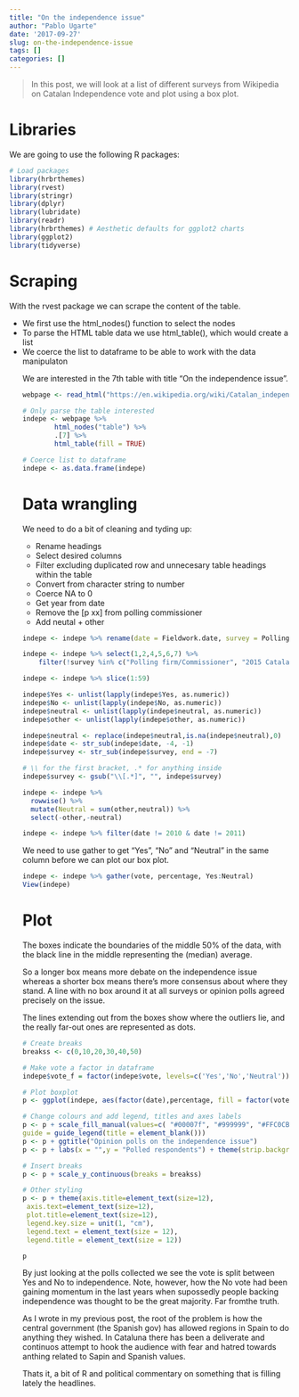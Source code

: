 ```yaml
---
title: "On the independence issue"
author: "Pablo Ugarte"
date: '2017-09-27'
slug: on-the-independence-issue
tags: []
categories: []
---
```


>In this post, we will look at a list of different surveys from Wikipedia on Catalan Independence vote and plot using a box plot.


# Libraries

We are going to use the following R packages:

```r
# Load packages
library(hrbrthemes)
library(rvest)
library(stringr)
library(dplyr)
library(lubridate)
library(readr)
library(hrbrthemes) # Aesthetic defaults for ggplot2 charts
library(ggplot2)
library(tidyverse)
```

# Scraping

With the rvest package we can scrape the content of the table. 

* We first use the html_nodes() function to select the <table> nodes
* To parse the HTML table data we use html_table(), which would create a list
* We coerce the list to dataframe to be able to work with the data manipulaton

We are interested in the 7th table with title "On the independence issue".


```r
webpage <- read_html("https://en.wikipedia.org/wiki/Catalan_independence_referendum,_2017")

# Only parse the table interested
indepe <- webpage %>%
        html_nodes("table") %>%
        .[7] %>%
        html_table(fill = TRUE)

# Coerce list to dataframe
indepe <- as.data.frame(indepe)
```

# Data wrangling

We need to do a bit of cleaning and tyding up:

* Rename headings
* Select desired columns
* Filter excluding duplicated row and unnecesary table headings within the table
* Convert from character string to number
* Coerce NA to 0
* Get year from date
* Remove the [p xx] from polling commissioner 
* Add neutal + other 


```r
indepe <- indepe %>% rename(date = Fieldwork.date, survey = Polling.firm.Commissioner, date = Fieldwork.date, size = Sample.size, neutral = Other..Abst., other = X.)

indepe <- indepe %>% select(1,2,4,5,6,7) %>% 
    filter(!survey %in% c("Polling firm/Commissioner", "2015 Catalan regional election", "2014 Catalan self-determination referendum", "2012 Catalan regional election")) 

indepe <- indepe %>% slice(1:59)

indepe$Yes <- unlist(lapply(indepe$Yes, as.numeric))
indepe$No <- unlist(lapply(indepe$No, as.numeric))
indepe$neutral <- unlist(lapply(indepe$neutral, as.numeric))
indepe$other <- unlist(lapply(indepe$other, as.numeric))

indepe$neutral <- replace(indepe$neutral,is.na(indepe$neutral),0)
indepe$date <- str_sub(indepe$date, -4, -1)
indepe$survey <- str_sub(indepe$survey, end = -7)

# \\ for the first bracket, .* for anything inside
indepe$survey <- gsub("\\[.*]", "", indepe$survey)

indepe <- indepe %>%
  rowwise() %>%
  mutate(Neutral = sum(other,neutral)) %>%
  select(-other,-neutral)

indepe <- indepe %>% filter(date != 2010 & date != 2011)
```

We need to use gather to get "Yes", "No" and "Neutral" in the same column before we can plot our box plot.

```r
indepe <- indepe %>% gather(vote, percentage, Yes:Neutral)
View(indepe)
```

# Plot

The boxes indicate the boundaries of the middle 50% of the data, with the black line in the middle representing the (median) average.

So a longer box means more debate on the independence issue whereas a shorter box means there’s more consensus about where they stand. A line with no box around it at all surveys or opinion polls agreed precisely on the issue.

The lines extending out from the boxes show where the outliers lie, and the really far-out ones are represented as dots.

```r
# Create breaks
breakss <- c(0,10,20,30,40,50)

# Make vote a factor in dataframe
indepe$vote_f = factor(indepe$vote, levels=c('Yes','No','Neutral'))

# Plot boxplot
p <- ggplot(indepe, aes(factor(date),percentage, fill = factor(vote))) + geom_boxplot() + facet_grid(vote_f ~ .)

# Change colours and add legend, titles and axes labels
p <- p + scale_fill_manual(values=c( "#00007f", "#999999", "#FFC0CB"),
guide = guide_legend(title = element_blank()))
p <- p + ggtitle("Opinion polls on the independence issue") 
p <- p + labs(x = "",y = "Polled respondents") + theme(strip.background = element_blank()) + theme_ipsum()

# Insert breaks
p <- p + scale_y_continuous(breaks = breakss)

# Other styling
p <- p + theme(axis.title=element_text(size=12),
 axis.text=element_text(size=12),
 plot.title=element_text(size=12),
 legend.key.size = unit(1, "cm"),
 legend.text = element_text(size = 12),
 legend.title = element_text(size = 12))

p
```

By just looking at the polls collected we see the vote is split between Yes and No to independence. Note, however, how the No vote had been gaining momentum in the last years when supossedly people backing independence was thought to be the great majority. Far fromthe truth. 

As I wrote in my previous post, the root of the problem is how the central government (the Spanish gov) has allowed regions in Spain to do anything they wished. In Cataluna there has been a deliverate and continuos attempt to hook the audience with fear and hatred towards anthing related to Sapin and Spanish values. 

Thats it, a bit of R and political commentary on something that is filling lately the headlines.